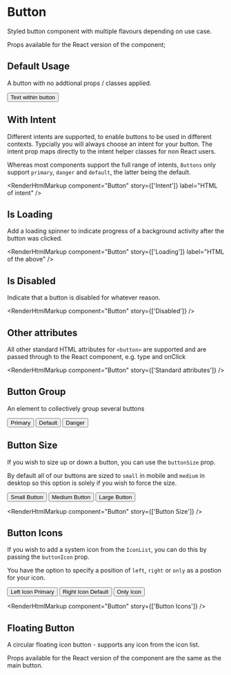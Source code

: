 
<Meta title="Button" component={Button} />

# Button

Styled button component with multiple flavours depending on use case.

Props available for the React version of the component;

<ArgsTable of={Button} />

## Default Usage

A button with no addtional props / classes applied.

<Canvas>
  <Story name="Default Usage">
    <Button>Text within button</Button>
  </Story>
</Canvas>

<RenderHtmlMarkup component="Button" story="Default Usage" />

## With Intent

Different intents are supported, to enable buttons to be used in different contexts. Typcially you will always choose an intent for your button. The intent prop maps directly to the intent helper classes for non React users.

Whereas most components support the full range of intents, `Buttons` only support `primary`, `danger` and `default`, the latter being the default.

<Canvas>
  <Story
    name="Intent"
    args={{
      intent: 'primary',
      children: 'Button Text',
    }}
  />
</Canvas>

<RenderHtmlMarkup component="Button" story={['Intent']} label="HTML of intent" />

## Is Loading

Add a loading spinner to indicate progress of a background activity after the button was clicked.

<Canvas>
  <Story
    name="Loading"
    args={{
      loading: true,
      children: 'Button Text',
    }}
  />
</Canvas>

<RenderHtmlMarkup component="Button" story={['Loading']} label="HTML of the above" />

## Is Disabled

Indicate that a button is disabled for whatever reason.

<Canvas>
  <Story
    name="Disabled"
    args={{
      disabled: true,
      children: 'Button Text',
    }}
  />
</Canvas>

<RenderHtmlMarkup component="Button" story={['Disabled']} />

## Other attributes

All other standard HTML attributes for `<button>` are supported and are passed through to the React component, e.g. type and onClick

<Canvas>
  <Story
    name="Standard attributes"
    args={{
      onClick: action('Button was clicked'),
      type: 'submit',
      children: 'Button Text',
    }}
  />
</Canvas>

<RenderHtmlMarkup component="Button" story={['Standard attributes']} />

## Button Group

An element to collectively group several buttons

<Canvas>
  <Story name="Button Group">
    <ButtonGroup>
      <Button intent="primary">Primary</Button>
      <Button intent="neutral">Default</Button>
      <Button intent="danger">Danger</Button>
    </ButtonGroup>
  </Story>
</Canvas>

<RenderHtmlMarkup component="Button" story="Button Group" />

## Button Size

If you wish to size up or down a button, you can use the `buttonSize` prop.

By default all of our buttons are sized to `small` in mobile and `medium` in desktop so this option is solely if you wish to force the size.

<Canvas>
  <Story name="Button Size">
    <ButtonGroup>
      <Button buttonSize="small">Small Button</Button>
      <Button buttonSize="medium">Medium Button</Button>
      <Button buttonSize="large">Large Button</Button>
    </ButtonGroup>
  </Story>
</Canvas>

<RenderHtmlMarkup component="Button" story={['Button Size']} />

## Button Icons

If you wish to add a system icon from the `IconList`, you can do this by passing the `buttonIcon` prop.

You have the option to specify a position of `left`, `right` or `only` as a postion for your icon.

<Canvas>
  <Story name="Button Icons">
    <ButtonGroup>
      <Button
        intent="primary"
        buttonIcon={{
          icon: 'addSystem',
          position: 'left',
        }}
      >
        Left Icon Primary
      </Button>
      <Button
        buttonIcon={{
          icon: 'addSystem',
          position: 'right',
        }}
      >
        Right Icon Default
      </Button>
      <Button
        buttonIcon={{
          icon: 'addSystem',
          position: 'only',
        }}
      >
        Only Icon
      </Button>
    </ButtonGroup>
  </Story>
</Canvas>

<RenderHtmlMarkup component="Button" story={['Button Icons']} />

## Floating Button

A circular floating icon button - supports any icon from the icon list.

Props available for the React version of the component are the same as the main button.

<Canvas>
  <Story name="Floating Button" component={FloatingButton}>
    <FloatingButton intent="primary" icon="addSystem" />
    <FloatingButton intent="neutral" icon="addSystem" />
    <FloatingButton intent="danger" icon="addSystem" />
  </Story>
</Canvas>

<RenderHtmlMarkup component="Button" story="Floating Button" />
